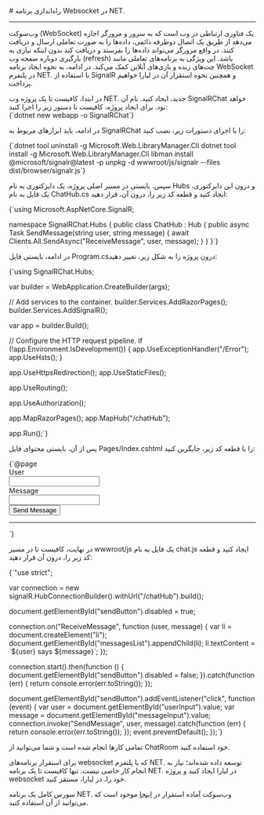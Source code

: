 

<Layout>
<Head>
<title>مستندات راه‌اندازی برنامه وب سوکت در NET. - لیارا</title>
</Head>
# راه‌اندازی برنامه Websocket در NET. 
<hr className="mb-2" />

وب‌سوکت (WebSocket) یک فناوری ارتباطی در وب است که به سرور و مرورگر اجازه می‌دهد از طریق یک اتصال دوطرفه دائمی، داده‌ها را به صورت تعاملی ارسال و دریافت کنند. در واقع مرورگر می‌تواند داده‌ها را بفرستد و دریافت کند بدون اینکه نیازی به بارگیری دوباره صفحه وب (refresh) باشد. این ویژگی به برنامه‌های تعاملی مانند چت‌های زنده و بازی‌های آنلاین کمک می‌کند.
در ادامه، به نحوه ایجاد برنامه WebSocket در پلتفرم NET. با استفاده از <Important>SignalR</Important> و همچنین نحوه استقرار آن در لیارا خواهیم پرداخت.


<Section id="build-websocket-app-in-dotnet" title="ساخت برنامه WebSocket در NET." />
در ابتدا، کافیست تا یک پروژه وب NET. جدید، ایجاد کنید. نام آن‌ <Important>SignalRChat</Important> خواهد بود. برای ایجاد پروژه، کافیست تا دستور زیر را اجرا کنید:



<div className="h-2" />
<div dir='ltr'>
    <Highlight className="bash">
        {`dotnet new webapp -o SignalRChat`}
    </Highlight>
</div>
<div className="h-2" />

در ادامه، باید ابزارهای مربوط به SignalRChat را با اجرای دستورات زیر، نصب کنید:

<div className="h-2" />
<div dir='ltr'>
    <Highlight className="bash">
        {`dotnet tool uninstall -g Microsoft.Web.LibraryManager.Cli
dotnet tool install -g Microsoft.Web.LibraryManager.Cli
libman install @microsoft/signalr@latest -p unpkg -d wwwroot/js/signalr --files dist/browser/signalr.js`}
    </Highlight>
</div>
<div className="h-2" />

سپس، بایستی در مسیر اصلی پروژه، یک دایرکتوری به نام <Important>Hubs</Important> و درون این دایرکتوری، یک فایل به نام <Important>ChatHub.cs</Important> ایجاد کنید و قطعه کد زیر را، درون آن، قرار دهید:



<div className="h-2" />
<div dir='ltr'>
    <Highlight className="dotnet">
{`using Microsoft.AspNetCore.SignalR;

namespace SignalRChat.Hubs
{
    public class ChatHub : Hub
    {
        public async Task SendMessage(string user, string message)
        {
            await Clients.All.SendAsync("ReceiveMessage", user, message);
        }
    }
}`}
    </Highlight>
</div>
<div className="h-2" />

در ادامه، بایستی فایل <Important>Program.cs</Important>درون پروژه را به شکل زیر، تغییر دهید:

<div className="h-2" />
<div dir='ltr'>
    <Highlight className="dotnet">
    {`using SignalRChat.Hubs;

var builder = WebApplication.CreateBuilder(args);

// Add services to the container.
builder.Services.AddRazorPages();
builder.Services.AddSignalR();

var app = builder.Build();

// Configure the HTTP request pipeline.
if (!app.Environment.IsDevelopment())
{
    app.UseExceptionHandler("/Error");
    app.UseHsts();
}

app.UseHttpsRedirection();
app.UseStaticFiles();

app.UseRouting();

app.UseAuthorization();

app.MapRazorPages();
app.MapHub<ChatHub>("/chatHub");

app.Run();`}
    </Highlight>
</div>
<div className="h-2" />

پس از آن، بایستی محتوای فایل <Important>Pages/Index.cshtml</Important> را با قطعه کد زیر، جایگزین کنید:


<div className="h-2" />
<div dir='ltr'>
    <Highlight className="cshtml">
    {`@page
<div class="container">
    <div class="row p-1">
        <div class="col-1">User</div>
        <div class="col-5"><input type="text" id="userInput" /></div>
    </div>
    <div class="row p-1">
        <div class="col-1">Message</div>
        <div class="col-5"><input type="text" class="w-100" id="messageInput" /></div>
    </div>
    <div class="row p-1">
        <div class="col-6 text-end">
            <input type="button" id="sendButton" value="Send Message" />
        </div>
    </div>
    <div class="row p-1">
        <div class="col-6">
            <hr />
        </div>
    </div>
    <div class="row p-1">
        <div class="col-6">
            <ul id="messagesList"></ul>
        </div>
    </div>
</div>
<script src="~/js/signalr/dist/browser/signalr.js"></script>
<script src="~/js/chat.js"></script>`}
    </Highlight>
</div>
<div className="h-2" />

در نهایت، کافیست تا در مسیر <Important>wwwroot/js</Important> یک فایل به نام <Important>chat.js</Important> ایجاد کنید و قطعه کد زیر را، درون آن قرار دهید:

<div className="h-2" />
<div dir='ltr'>
    <Highlight className="python">
    {`"use strict";

var connection = new signalR.HubConnectionBuilder().withUrl("/chatHub").build();

document.getElementById("sendButton").disabled = true;

connection.on("ReceiveMessage", function (user, message) {
    var li = document.createElement("li");
    document.getElementById("messagesList").appendChild(li);
    li.textContent = \`\${user} says \${message}\`;
});

connection.start().then(function () {
    document.getElementById("sendButton").disabled = false;
}).catch(function (err) {
    return console.error(err.toString());
});

document.getElementById("sendButton").addEventListener("click", function (event) {
    var user = document.getElementById("userInput").value;
    var message = document.getElementById("messageInput").value;
    connection.invoke("SendMessage", user, message).catch(function (err) {
        return console.error(err.toString());
    });
    event.preventDefault();
});`}
    </Highlight>
</div>
<div className="h-2" />

تمامی کارها انجام شده است و شما می‌توانید از ChatRoom خود استفاده کنید.

<Section id="deploy-websocket-dotnet" title="استقرار برنامه NET. وب‌سوکت در لیارا" />

برای استقرار برنامه‌های websocket که با پلتفرم NET. توسعه داده شده‌اند؛ نیاز به انجام کار خاصی نیست. تنها کافیست تا یک برنامه NET. در لیارا ایجاد کنید و پروژه websocket خود را، در لیارا، مستقر کنید.
<div className="h-2" />

<Alert variant="info">
<p>
سورس کامل یک برنامه NET. وب‌سوکت آماده استقرار در <a href="https://github.com/liara-cloud/dotnet-getting-started/tree/websocket" className="blue-link">اینجا</a> موجود است که می‌توانید از آن استفاده کنید.
</p>
</Alert>

<NextPage next="./use-ffmpeg-module" />
</Layout>